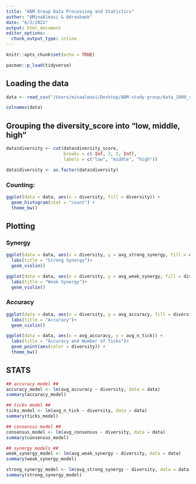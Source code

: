```yaml
---
title: "ABM Group Data Processing and Statistics"
author: "@MinaAlmasi & @drasbaek"
date: "6/2/2022"
output: html_document
editor_options: 
  chunk_output_type: inline
---
```


```r
knitr::opts_chunk$set(echo = TRUE)
```

```r
pacman::p_load(tidyverse)
```

## Loading the data 
```r
data <- read_csv("/Users/minaalmasi/Desktop/ABM-study-group/data_1000_sim/1000sim_group_data.csv")
```


```r
colnames(data)
```

## Grouping the diversity_score into "low, middle, high" 
```r
data$diversity <- cut(data$diversity_score, 
                      breaks = c(-Inf, 2, 5, Inf),
                      labels = c("low", "middle", "high"))
```

```r
data$diversity <- as.factor(data$diversity)
```


### Counting: 
```r
ggplot(data = data, aes(x = diversity, fill = diversity)) + 
  geom_histogram(stat = "count") + 
  theme_bw()
```

## Plotting
### Synergy
```r
ggplot(data = data, aes(x = diversity, y = avg_strong_synergy, fill = diversity)) + 
  labs(title = "Strong Synergy")+
  geom_violin()
```

```r
ggplot(data = data, aes(x = diversity, y = avg_weak_synergy, fill = diversity)) + 
  labs(title = "Weak Synergy")+
  geom_violin()
```

### Accuracy 
```r
ggplot(data = data, aes(x = diversity, y = avg_accuracy, fill = diversity)) + 
  labs(title = "Accuracy")+
  geom_violin()
```
```r
ggplot(data = data, aes(x = avg_accuracy, y = avg_n_tick)) + 
  labs(title = "Accuracy and Number of Ticks")+
  geom_point(aes(color = diversity)) + 
  theme_bw()
```

## STATS 
```r
## accuracy model ## 
accuracy_model <- lm(avg_accuracy ~ diversity, data = data)
summary(accuracy_model)
```

```r
## ticks model ## 
ticks_model <- lm(avg_n_tick ~ diversity, data = data)
summary(ticks_model)
```


```r
## consensus model ## 
consensus_model <- lm(avg_consensus ~ diversity, data = data)
summary(consensus_model)
```


```r
## synergy models ## 
weak_synergy_model <- lm(avg_weak_synergy ~ diversity, data = data)
summary(weak_synergy_model)

strong_synergy_model <- lm(avg_strong_synergy ~ diversity, data = data)
summary(strong_synergy_model)
```

